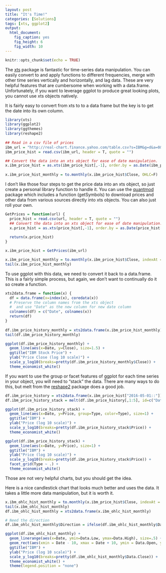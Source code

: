 ```yaml
---
layout: post
title: "It's Time!"
categories: [Solutions]
tags: [xts, ggplot2]
output: 
  html_document: 
    fig_caption: yes
    fig_height: 6
    fig_width: 10
---
```

 
```r
knitr::opts_chunk$set(echo = TRUE)
```
 
The [xts](http://joshuaulrich.github.io/xts/index.html) package is fantastic for time-series data manipulation. You can easily convert to and apply functions to different frequencies, merge with other time series vertically and horizontally, and lag data. These are very helpful features that are cumbersome when working with a data.frame. Unfortunately, if you want to leverage ggplot to produce great looking plots, you cannot use xts objects natively.

It is fairly easy to convert from xts to to a data frame but the key is to get the date into its own column. 

```r
library(xts)
library(ggplot2)
library(ggthemes)
library(reshape2)
 
## Read in a csv file of prices 
ibm_url = "http://real-chart.finance.yahoo.com/table.csv?s=IBM&g=d&a=0&b=1&c=2005&ignore=.csv"
ibm_price_hist = read.csv(ibm_url, header = T, quote = "")

## Convert the data into an xts object for ease of date manipulation.
x.ibm_price_hist = as.xts(ibm_price_hist[,-1], order.by = as.Date(ibm_price_hist[,1]))
     
x.ibm_price_hist_monthly = to.monthly(x.ibm_price_hist$Close, OHLC=F)
```

I don't like those four steps to get the price data into an xts object, so just create a personal library function to handle it. You can use the [quantmod](http://www.quantmod.com) package which includes a function (getSymbols) to download prices and other data from various sources directly into xts objects. You can also just roll your own.
 
```r
GetPrices = function(url) {
  price_hist = read.csv(url, header = T, quote = "")
  ## Convert the data into an xts object for ease of date manipulation.
  x.price_hist = as.xts(price_hist[,-1], order.by = as.Date(price_hist[,1]))
  
  return(x.price_hist)
}

x.ibm_price_hist = GetPrices(ibm_url)

x.ibm_price_hist_monthly = to.monthly(x.ibm_price_hist$Close, indexAt = "endof", OHLC=F)
tail(x.ibm_price_hist_monthly)
```

To use ggplot with this data, we need to convert it back to a data.frame. This is a fairly simple process, but again, we don't want to continually do it so create a function.
 
```r
xts2data.frame = function(x) {
  df = data.frame(x=index(x), coredata(x))
  # Preserve the column names from the xts object 
  #  and use "Date" as the new column for new date column
  colnames(df) = c("Date", colnames(x))
  return(df)
}
 
df.ibm_price_history_monthly = xts2data.frame(x.ibm_price_hist_monthly)
tail(df.ibm_price_history_monthly)

ggplot(df.ibm_price_history_monthly) +
  geom_line(aes(x=Date, y=Close), size=1.5) +
  ggtitle("IBM Stock Price") + 
  ylab("Price Close (log 10 scale)") +
  scale_y_log10(breaks=pretty(df.ibm_price_history_monthly$Close)) +
  theme_economist_white()
```

If you want to use the group or facet features of ggplot for each time series in your object, you will need to "stack" the data. There are many ways to do this, but melt from the [reshape2](https://github.com/hadley/reshape) package does a good job.

```r
df.ibm_price_history = xts2data.frame(x.ibm_price_hist["2016-05-01::"])
df.ibm_price_history_stack = melt(df.ibm_price_history[,1:5], id=c("Date"), variable.name="Type", value.name="Price")

ggplot(df.ibm_price_history_stack) +
  geom_line(aes(x=Date, y=Price, group=Type, color=Type), size=1) +
  ggtitle("IBM") + 
  ylab("Price (log 10 scale)") +
  scale_y_log10(breaks=pretty(df.ibm_price_history_stack$Price)) +
  theme_economist_white()

ggplot(df.ibm_price_history_stack) +
  geom_line(aes(x=Date, y=Price), size=1) +
  ggtitle("IBM") + 
  ylab("Price (log 10 scale)") +
  scale_y_log10(breaks=pretty(df.ibm_price_history_stack$Price)) +
  facet_grid(Type ~ .) +
  theme_economist_white()
```

Those are not very helpful charts, but you should get the idea.

Here is a nice candlestick chart that looks much better and uses the data. It takes a little more data manipulation, but it is worth it.

```r
x.ibm_ohlc_hist_monthly = to.monthly(x.ibm_price_hist$Close, indexAt = "endof", OHLC=T, name = c("Data"))
tail(x.ibm_ohlc_hist_monthly)
df.ibm_ohlc_hist_monthly = xts2data.frame(x.ibm_ohlc_hist_monthly)

# Need the direction
df.ibm_ohlc_hist_monthly$Direction = ifelse(df.ibm_ohlc_hist_monthly$Data.Close >= df.ibm_ohlc_hist_monthly$Data.Open, "UP", "DOWN")

ggplot(df.ibm_ohlc_hist_monthly) +
  geom_linerange(aes(x=Date, ymin=Data.Low, ymax=Data.High), size=.5) +
  geom_rect(aes(xmin = Date - 10, xmax = Date + 10, ymin = Data.Open, ymax = Data.Close, fill=Direction)) + 
  ggtitle("IBM") + 
  ylab("Price (log 10 scale)") +
  scale_y_log10(breaks=pretty(df.ibm_ohlc_hist_monthly$Data.Close)) +
  theme_economist_white() +
  theme(legend.position = "none")

```